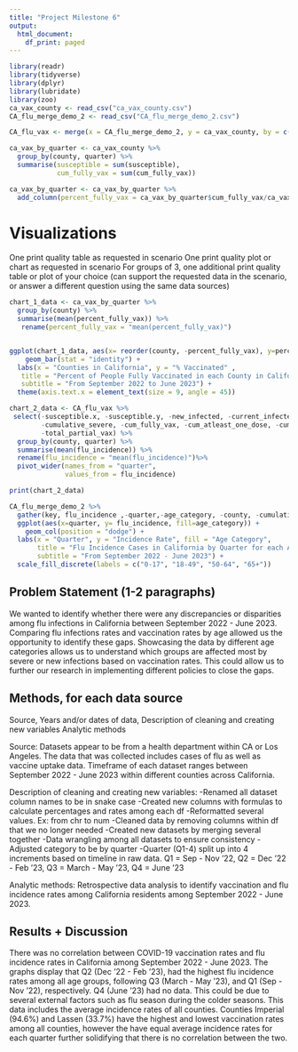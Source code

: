 ```yaml
---
title: "Project Milestone 6"
output:
  html_document:
    df_print: paged
---
```


```r

library(readr)
library(tidyverse)
library(dplyr)
library(lubridate)
library(zoo)
ca_vax_county <- read_csv("ca_vax_county.csv")
CA_flu_merge_demo_2 <- read_csv("CA_flu_merge_demo_2.csv")

CA_flu_vax <- merge(x = CA_flu_merge_demo_2, y = ca_vax_county, by = c("county", "quarter", "age_category"))

ca_vax_by_quarter <- ca_vax_county %>% 
  group_by(county, quarter) %>%
  summarise(susceptible = sum(susceptible),
            cum_fully_vax = sum(cum_fully_vax))

ca_vax_by_quarter <- ca_vax_by_quarter %>% 
  add_column(percent_fully_vax = ca_vax_by_quarter$cum_fully_vax/ca_vax_by_quarter$susceptible *100)
```

# Visualizations
One print quality table as requested in scenario
One print quality plot or chart as requested in scenario
For groups of 3, one additional print quality table or plot of your choice (can support the requested data in the scenario, or answer a different question using the same data sources)


```r
chart_1_data <- ca_vax_by_quarter %>% 
  group_by(county) %>% 
  summarise(mean(percent_fully_vax)) %>% 
   rename(percent_fully_vax = "mean(percent_fully_vax)")


ggplot(chart_1_data, aes(x= reorder(county, -percent_fully_vax), y=percent_fully_vax)) +
    geom_bar(stat = "identity") +
  labs(x = "Counties in California", y = "% Vaccinated" ,
   title = "Percent of People Fully Vaccinated in each County in California", 
   subtitle = "From September 2022 to June 2023") +
  theme(axis.text.x = element_text(size = 9, angle = 45))

```

```r
chart_2_data <- CA_flu_vax %>% 
 select(-susceptible.x, -susceptible.y, -new_infected, -current_infected, -new_severe, 
        -cumulative_severe, -cum_fully_vax, -cum_atleast_one_dose, -cum_unvax, -severe_incidence,
        -total_partial_vax) %>% 
  group_by(county, quarter) %>% 
  summarise(mean(flu_incidence)) %>%
  rename(flu_incidence = "mean(flu_incidence)")%>%
  pivot_wider(names_from = "quarter", 
              values_from = flu_incidence)

print(chart_2_data)
```
```r
CA_flu_merge_demo_2 %>%
  gather(key, flu_incidence ,-quarter,-age_category, -county, -cumulative_severe, -current_infected, -new_infected, -new_severe, -susceptible) %>%
  ggplot(aes(x=quarter, y= flu_incidence, fill=age_category)) +
    geom_col(position = "dodge") +
  labs(x = "Quarter", y = "Incidence Rate", fill = "Age Category", 
       title = "Flu Incidence Cases in California by Quarter for each Age Category", 
       subtitle = "From September 2022 - June 2023") +
  scale_fill_discrete(labels = c("0-17", "18-49", "50-64", "65+"))
```

## Problem Statement (1-2 paragraphs)
We wanted to identify whether there were any discrepancies or disparities among flu infections in California between September 2022 - June 2023. Comparing flu infections rates and vaccination rates by age allowed us the opportunity to identify these gaps. Showcasing the data by different age categories allows us to understand which groups are affected most by severe or new infections based on vaccination rates. This could allow us to further our research in implementing different policies to close the gaps.


## Methods, for each data source
   Source, Years and/or dates of data, 
   Description of cleaning and creating new variables
   Analytic methods

Source:
Datasets appear to be from a health department within CA or Los Angeles. The data that was collected includes cases of flu as well as vaccine uptake data. Timeframe of each dataset ranges between September 2022 - June 2023 within different counties across California.

Description of cleaning and creating new variables:
 -Renamed all dataset column names to be in snake case
 -Created new columns with formulas to calculate percentages and rates among each df
 -Reformatted several values. Ex: from chr to num 
 -Cleaned data by removing columns within df that we no longer needed 
 -Created new datasets by merging several together
 -Data wrangling among all datasets to ensure consistency
 -Adjusted category to be by quarter
    -Quarter (Q1-4) split up into 4 increments based on timeline in raw data. Q1 = Sep - Nov ’22, Q2 = Dec ’22 - Feb ’23, Q3 = March - May ’23, Q4 = June ‘23
 
 Analytic methods:
Retrospective data analysis to identify vaccination and flu incidence rates among California residents among September 2022 - June 2023.
 

## Results + Discussion
There was no correlation between COVID-19 vaccination rates and flu incidence rates in California among September 2022 - June 2023. The graphs display that Q2 (Dec ’22 - Feb ’23), had the highest flu incidence rates among all age groups, following Q3 (March - May ’23), and Q1 (Sep - Nov ’22), respectively. Q4 (June ‘23) had no data. This could be due to several external factors such as flu season during the colder seasons. This data includes the average incidence rates of all counties. Counties Imperial (94.6%) and Lassen (33.7%) have the highest and lowest vaccination rates among all counties, however the have equal average incidence rates for each quarter further solidifying that there is no correlation between the two. 


